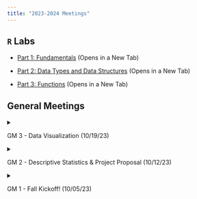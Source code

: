 ```yaml
---
title: "2023-2024 Meetings"
---
```


## `R` Labs

- <a href="../Files/R_Labs/L01_Basics/R_l01.qmd" target="_blank">Part 1: Fundamentals</a> (Opens in a New Tab)

- <a href="../Files/R_Labs/L02_DT_DS/R_l02.qmd" target="_blank">Part 2: Data Types and Data Structures</a> (Opens in a New Tab)

- <a href="../Files/R_Labs/L03_Fnts/R_l03.qmd" target="_blank">Part 3: Functions</a> (Opens in a New Tab)

## General Meetings

<!--- GM #3 --->
<details>
  <summary> <p> GM 3 - Data Visualization (10/19/23) </p> </summary>
  - Download R  and R Studio <br>
  <img src="../Images/2324Workshops/GM3/download.png" style="width: 80%">
  
  - **Steps to Access the Interactive Demo/Tutorial:**
  
      1) Download the file located at <a href="https://bit.ly/dsc-gm3" target="_blank">https://bit.ly/dsc-gm3</a>
      
      2) Open the file in `RStudio` and follow any prompts to download any necessary packages
      
      3) Click the `Run Document` button: <img src="../Files/GM_22_23/run_doc.png" style="width: 20%">
      
</details>



<!--- GM #2 --->
<details>
  <summary> <p> GM 2 - Descriptive Statistics & Project Proposal (10/12/23) </p> </summary>
  - Slides: <a href="../Images/2324Workshops/GM2/GM2.pdf" target="_blank">[.pdf]</a> (Click to download) <br>
  <a href="https://epm027.github.io/Hidden/Slides/Wk2_Descrip_Stat/descrip_stats.html#/title-slide" target="_blank">Descriptive Statistics</a> (Click to View)
- Project Proposal Template : <a href="https://docs.google.com/document/d/1GAZ1xvda_7I6gnCZRq0XCifZ_UKCRu3YEAsWLljNKhM/edit#heading=h.lp48ycuhi5wa" target="_blank"> [.doc](Click to View) 
  <br>
</details>

<!--- GM #1 --->
<details>
  <summary> <p> GM 1 - Fall Kickoff! (10/05/23) </p> </summary>
  - Slides: <a href="../Files/GM_23_24/GM1.pdf" target="_blank">[.pdf]</a> (Click to download) <br>

  <!---
  <img src="../Images/2324Workshops/GM1/Photo1.png" style="width: 40%"> <img src="../Images/2324Workshops/GM1/Photo3.png" style="width: 40%">
  --->
</details>


<!--- 
<details>
  <summary> <p> GM 2 - Name (10/12/23) </p> </summary>
</details>
--->
